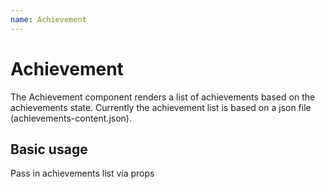 ```yaml
---
name: Achievement
---
```



# Achievement

The Achievement component renders a list of achievements based on the achievements state.
Currently the achievement list is based on a json file (achievements-content.json).

<Props of={Achievement} />

## Basic usage

<Playground className="bg-black">
  <Achievement />
</Playground>

Pass in achievements list via props

<Playground className="bg-black">
  <Achievement />
</Playground>